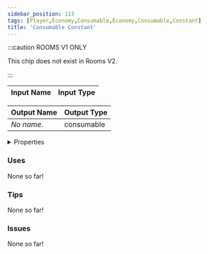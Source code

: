 ```yaml
---
sidebar_position: 113
tags: [Player,Economy,Consumable,Economy,Consumable,Constant]
title: 'Consumable Constant'
---
```




:::caution ROOMS V1 ONLY
    
This chip does not exist in Rooms V2.

:::


<IChip uuid="3dc63876-39a9-4828-9967-67821e620cb1"/>

| Input Name | Input Type |
|-----------|-----------|

| Output Name | Output Type |
|-----------|-----------|
| *No name.* | consumable |


<details>
  <summary>Properties</summary>
  <div>
    <div>
    <table>
      <thead>
        <tr>
          <th>Is beta required?</th>
          <th>No</th>
        </tr>
        <tr>
          <th>Is this chip a trolling risk?</th>
          <th>No</th>
        </tr>
        <tr>
          <th>Is this chip a role assignment risk?</th>
          <th>No</th>
        </tr>
        <tr>
          <th>Chip UUID</th>
          <th>3dc63876-39a9-4828-9967-67821e620cb1</th>
        </tr>
        <tr>
          <th>Room availability</th>
          <th>Rooms V1 only</th>
        </tr>
      </thead>
    </table>
    </div>
  </div>
</details>

### Uses

None so far!

### Tips

None so far!

### Issues

None so far!